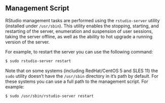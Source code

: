 ## Management Script

RStudio management tasks are performed using the `rstudio-server` utility (installed under `/usr/sbin`). This utility enables the stopping, starting, and restarting of the server, enumeration and suspension of user sessions, taking the server offline, as well as the ability to hot upgrade a running version of the server.

For example, to restart the server you can use the following command:

```bash
$ sudo rstudio-server restart
```

Note that on some systems (including RedHat/CentOS 5 and SLES 11) the `sudo` utility doesn't have the `/usr/sbin` directory in it's path by default. For these systems you can use a full path to the management script. For example:

```bash
$ sudo /usr/sbin/rstudio-server restart
```

